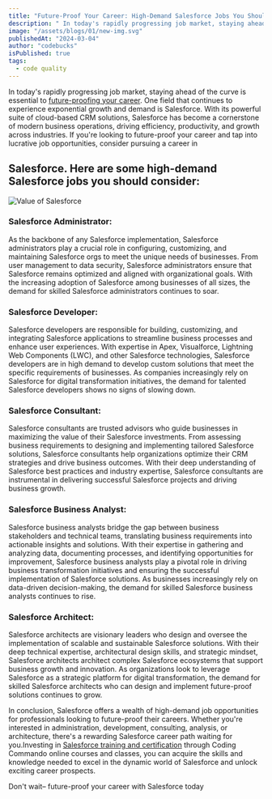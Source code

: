 ```yaml
---
title: "Future-Proof Your Career: High-Demand Salesforce Jobs You Should Consider"
description: " In today's rapidly progressing job market, staying ahead of the curve is essential to future-proofing your career. One field that continues to experience exponential growth and demand is Salesforce. With its powerful suite of cloud-based CRM solutions, Salesforce has become a cornerstone of modern business operations, driving efficiency, productivity, and growth across industries"
image: "/assets/blogs/01/new-img.svg"
publishedAt: "2024-03-04"
author: "codebucks"
isPublished: true
tags:
  - code quality
---
```


In today's rapidly progressing job market, staying ahead of the curve is essential to [future-proofing your career](https://codingcommando.in/). One field that continues to experience exponential growth and demand is Salesforce. With its powerful suite of cloud-based CRM solutions, Salesforce has become a cornerstone of modern business operations, driving efficiency, productivity, and growth across industries. If you're looking to future-proof your career and tap into lucrative job opportunities, consider pursuing a career in

## Salesforce. Here are some high-demand Salesforce jobs you should consider:

<Image src="/assets/blogs/02/future-proof-02.svg" alt="Value of Salesforce" />

### Salesforce Administrator:

As the backbone of any Salesforce implementation, Salesforce administrators play a crucial role in configuring, customizing, and maintaining Salesforce orgs to meet the unique needs of businesses. From user management to data security, Salesforce administrators ensure that Salesforce remains optimized and aligned with organizational goals. With the increasing adoption of Salesforce among businesses of all sizes, the demand for skilled Salesforce administrators continues to soar.

### Salesforce Developer:

Salesforce developers are responsible for building, customizing, and integrating Salesforce applications to streamline business processes and enhance user experiences. With expertise in Apex, Visualforce, Lightning Web Components (LWC), and other Salesforce technologies, Salesforce developers are in high demand to develop custom solutions that meet the specific requirements of businesses. As companies increasingly rely on Salesforce for digital transformation initiatives, the demand for talented Salesforce developers shows no signs of slowing down.

### Salesforce Consultant:

Salesforce consultants are trusted advisors who guide businesses in maximizing the value of their Salesforce investments. From assessing business requirements to designing and implementing tailored Salesforce solutions, Salesforce consultants help organizations optimize their CRM strategies and drive business outcomes. With their deep understanding of Salesforce best practices and industry expertise, Salesforce consultants are instrumental in delivering successful Salesforce projects and driving business growth.

### Salesforce Business Analyst:

Salesforce business analysts bridge the gap between business stakeholders and technical teams, translating business requirements into actionable insights and solutions. With their expertise in gathering and analyzing data, documenting processes, and identifying opportunities for improvement, Salesforce business analysts play a pivotal role in driving business transformation initiatives and ensuring the successful implementation of Salesforce solutions. As businesses increasingly rely on data-driven decision-making, the demand for skilled Salesforce business analysts continues to rise.

### Salesforce Architect:

Salesforce architects are visionary leaders who design and oversee the implementation of scalable and sustainable Salesforce solutions. With their deep technical expertise, architectural design skills, and strategic mindset, Salesforce architects architect complex Salesforce ecosystems that support business growth and innovation. As organizations look to leverage Salesforce as a strategic platform for digital transformation, the demand for skilled Salesforce architects who can design and implement future-proof solutions continues to grow.

In conclusion, Salesforce offers a wealth of high-demand job opportunities for professionals looking to future-proof their careers. Whether you're interested in administration, development, consulting, analysis, or architecture, there's a rewarding Salesforce career path waiting for you.Investing in [Salesforce training and certification](https://codingcommando.in/) through Coding Commando online courses and classes, you can acquire the skills and knowledge needed to excel in the dynamic world of Salesforce and unlock exciting career prospects.

Don't wait– future-proof your career with Salesforce today
